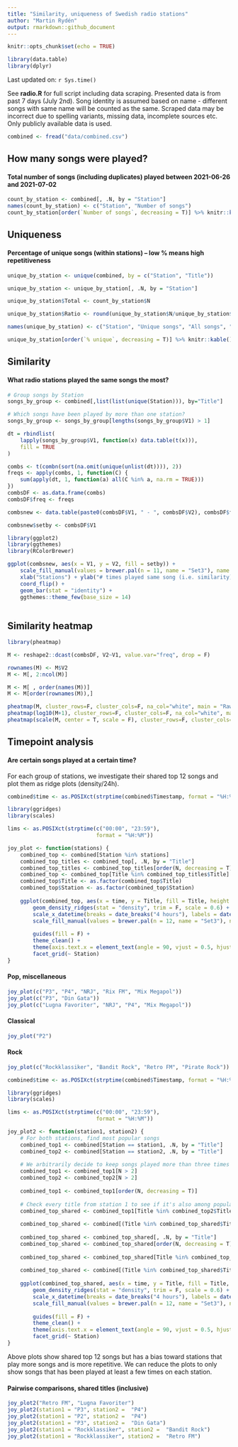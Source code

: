 ```yaml
---
title: "Similarity, uniqueness of Swedish radio stations"
author: "Martin Rydén"
output: rmarkdown::github_document
---
```


```r
knitr::opts_chunk$set(echo = TRUE)

library(data.table)
library(dplyr)

```
Last updated on: `r Sys.time()`

See **radio.R** for full script including data scraping. Presented data is from past 7 days (July 2nd). Song identity is assumed based on name - different songs with same name will be counted as the same. Scraped data may be incorrect due to spelling variants, missing data, incomplete sources etc. Only publicly available data is used.

```r
combined <- fread("data/combined.csv")
```

## How many songs were played?
#### Total number of songs (including duplicates) played between 2021-06-26 and 2021-07-02

```r
count_by_station <- combined[, .N, by = "Station"]
names(count_by_station) <- c("Station", "Number of songs")
count_by_station[order(`Number of songs`, decreasing = T)] %>% knitr::kable()
```

## Uniqueness
#### Percentage of unique songs (within stations) -- low % means high repetitiveness

```r
unique_by_station <- unique(combined, by = c("Station", "Title"))

unique_by_station <- unique_by_station[, .N, by = "Station"]

unique_by_station$Total <- count_by_station$N

unique_by_station$Ratio <- round(unique_by_station$N/unique_by_station$Total * 100)

names(unique_by_station) <- c("Station", "Unique songs", "All songs", "% unique")

unique_by_station[order(`% unique`, decreasing = T)] %>% knitr::kable()
```

## Similarity
#### What radio stations played the same songs the most?

```r

# Group songs by Station
songs_by_group <- combined[,list(list(unique(Station))), by="Title"]

# Which songs have been played by more than one station?
songs_by_group <- songs_by_group[lengths(songs_by_group$V1) > 1]

dt = rbindlist(
	lapply(songs_by_group$V1, function(x) data.table(t(x))),
	fill = TRUE
)

combs <- t(combn(sort(na.omit(unique(unlist(dt)))), 2))
freqs <- apply(combs, 1, function(C) {
	sum(apply(dt, 1, function(a) all(C %in% a, na.rm = TRUE)))
})
combsDF <- as.data.frame(combs)
combsDF$freq <- freqs

combsnew <- data.table(paste0(combsDF$V1, " - ", combsDF$V2), combsDF$freq)

combsnew$setby <- combsDF$V1

library(ggplot2)
library(ggthemes)
library(RColorBrewer)

ggplot(combsnew, aes(x = V1, y = V2, fill = setby)) +
	scale_fill_manual(values = brewer.pal(n = 11, name = "Set3"), name = "") +
	xlab("Stations") + ylab("# times played same song (i.e. similarity)") +
	coord_flip() +
	geom_bar(stat = "identity") +
	ggthemes::theme_few(base_size = 14)
	

```



## Similarity heatmap

```r

library(pheatmap)

M <- reshape2::dcast(combsDF, V2~V1, value.var="freq", drop = F)

rownames(M) <- M$V2
M <- M[, 2:ncol(M)]

M <- M[ , order(names(M))]
M <- M[order(rownames(M)),]

pheatmap(M, cluster_rows=F, cluster_cols=F, na_col="white", main = "Raw counts")
pheatmap(log10(M+1), cluster_rows=F, cluster_cols=F, na_col="white", main = "log10 counts")
pheatmap(scale(M, center = T, scale = F), cluster_rows=F, cluster_cols=F, na_col="white", main = "Centered counts")


```



## Timepoint analysis
#### Are certain songs played at a certain time?

For each group of stations, we investigate their shared top 12 songs and plot them as ridge plots (density/24h).

```r
combined$time <- as.POSIXct(strptime(combined$Timestamp, format = "%H:%M")) 

library(ggridges)
library(scales)

lims <- as.POSIXct(strptime(c("00:00", "23:59"), 
							format = "%H:%M"))

joy_plot <- function(stations) {
	combined_top <- combined[Station %in% stations]
	combined_top_titles <- combined_top[, .N, by = "Title"]
	combined_top_titles <- combined_top_titles[order(N, decreasing = T)][1:12]
	combined_top <- combined_top[Title %in% combined_top_titles$Title]
	combined_top$Title <- as.factor(combined_top$Title)
	combined_top$Station <- as.factor(combined_top$Station)
	
	ggplot(combined_top, aes(x = time, y = Title, fill = Title, height = ..scaled..)) +
		geom_density_ridges(stat = "density", trim = F, scale = 0.6) +
		scale_x_datetime(breaks = date_breaks("4 hours"), labels = date_format("%H:%M"), limits = lims) +
		scale_fill_manual(values = brewer.pal(n = 12, name = "Set3"), name = "") +
		
		guides(fill = F) +
		theme_clean() +
		theme(axis.text.x = element_text(angle = 90, vjust = 0.5, hjust=1)) +
		facet_grid(~ Station)
}

```

#### Pop, miscellaneous
```r

joy_plot(c("P3", "P4", "NRJ", "Rix FM", "Mix Megapol"))
joy_plot(c("P3", "Din Gata"))
joy_plot(c("Lugna Favoriter", "NRJ", "P4", "Mix Megapol"))

```

#### Classical

```r

joy_plot("P2")

```

#### Rock

```r
joy_plot(c("Rockklassiker", "Bandit Rock", "Retro FM", "Pirate Rock"))

```


```r
combined$time <- as.POSIXct(strptime(combined$Timestamp, format = "%H:%M")) 

library(ggridges)
library(scales)

lims <- as.POSIXct(strptime(c("00:00", "23:59"), 
							format = "%H:%M"))

joy_plot2 <- function(station1, station2) {
	# For both stations, find most popular songs
	combined_top1 <- combined[Station == station1, .N, by = "Title"]
	combined_top2 <- combined[Station == station2, .N, by = "Title"]
	
	# We arbitrarily decide to keep songs played more than three times
	combined_top1 <- combined_top1[N > 2]
	combined_top2 <- combined_top2[N > 2]
	
	combined_top1 <- combined_top1[order(N, decreasing = T)]
	
	# Check every title from station 1 to see if it's also among popular songs in station 2
	combined_top_shared <- combined_top1[Title %in% combined_top2$Title]
	
	combined_top_shared <- combined[(Title %in% combined_top_shared$Title) & (Station %in% c(station1, station2))]
	
	combined_top_shared <- combined_top_shared[, .N, by = "Title"]
	combined_top_shared <- combined_top_shared[order(N, decreasing = T)][1:12]
	
	combined_top_shared <- combined_top_shared[Title %in% combined_top_shared$Title]
	
	combined_top_shared <- combined[(Title %in% combined_top_shared$Title) & (Station %in% c(station1, station2))]
	
	ggplot(combined_top_shared, aes(x = time, y = Title, fill = Title, height = ..scaled..)) +
		geom_density_ridges(stat = "density", trim = F, scale = 0.6) +
		scale_x_datetime(breaks = date_breaks("4 hours"), labels = date_format("%H:%M"), limits = lims) +
		scale_fill_manual(values = brewer.pal(n = 12, name = "Set3"), name = "") +
		
		guides(fill = F) +
		theme_clean() +
		theme(axis.text.x = element_text(angle = 90, vjust = 0.5, hjust=1)) +
		facet_grid(~ Station)
}

```

Above plots show shared top 12 songs but has a bias toward stations that play more songs and is more repetitive. We can reduce the plots to only show songs that has been played at least a few times on each station.

#### Pairwise comparisons, shared titles (inclusive)

```r
joy_plot2("Retro FM", "Lugna Favoriter")
joy_plot2(station1 = "P3", station2 =  "P4")
joy_plot2(station1 = "P2", station2 =  "P4")
joy_plot2(station1 = "P3", station2 =  "Din Gata")
joy_plot2(station1 = "Rockklassiker", station2 =  "Bandit Rock")
joy_plot2(station1 = "Rockklassiker", station2 =  "Retro FM")



```